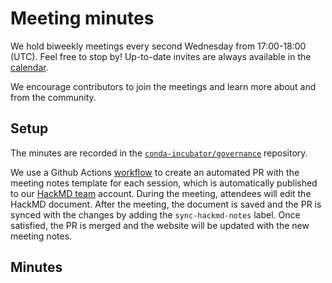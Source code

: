 # Meeting minutes

We hold biweekly meetings every second Wednesday from 17:00-18:00 (UTC). Feel free to stop by!
Up-to-date invites are always available in the [calendar](/community/calendar).

We encourage contributors to join the meetings and learn more about and from the community.

## Setup

The minutes are recorded in the [`conda-incubator/governance`][governance-repo] repository.

We use a Github Actions [workflow][gha-workflow] to create an automated PR with the meeting notes
template for each session, which is automatically published to our [HackMD team][hackmd-team]
account. During the meeting, attendees will edit the HackMD document. After the meeting, the
document is saved and the PR is synced with the changes by adding the `sync-hackmd-notes` label.
Once satisfied, the PR is merged and the website will be updated with the new meeting notes.

[gha-workflow]: https://github.com/conda-incubator/governance/actions/workflows/meeting-notes.yml
[hackmd-team]: https://hackmd.io/@conda-community
[governance-repo]: https://github.com/conda-incubator/governance

## Minutes


<DocCardList />
